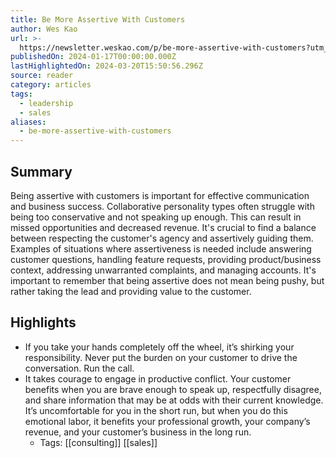 ```yaml
---
title: Be More Assertive With Customers
author: Wes Kao
url: >-
  https://newsletter.weskao.com/p/be-more-assertive-with-customers?utm_source=post-email-title&publication_id=289208&post_id=138228355&utm_campaign=email-post-title&isFreemail=true&r=og9hp&utm_medium=email
publishedOn: 2024-01-17T00:00:00.000Z
lastHighlightedOn: 2024-03-20T15:50:56.296Z
source: reader
category: articles
tags:
  - leadership
  - sales
aliases:
  - be-more-assertive-with-customers
---
```

## Summary

Being assertive with customers is important for effective communication and business success. Collaborative personality types often struggle with being too conservative and not speaking up enough. This can result in missed opportunities and decreased revenue. It's crucial to find a balance between respecting the customer's agency and assertively guiding them. Examples of situations where assertiveness is needed include answering customer questions, handling feature requests, providing product/business context, addressing unwarranted complaints, and managing accounts. It's important to remember that being assertive does not mean being pushy, but rather taking the lead and providing value to the customer.

## Highlights
- If you take your hands completely off the wheel, it’s shirking your responsibility. Never put the burden on your customer to drive the conversation. Run the call.
- It takes courage to engage in productive conflict. Your customer benefits when you are brave enough to speak up, respectfully disagree, and share information that may be at odds with their current knowledge. It’s uncomfortable for you in the short run, but when you do this emotional labor, it benefits your professional growth, your company’s revenue, and your customer’s business in the long run.
    - Tags: [[consulting]] [[sales]]
